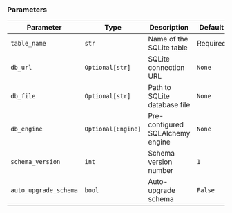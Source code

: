 ### Parameters

| Parameter | Type | Description | Default |
|-----------|------|-------------|---------|
| `table_name` | `str` | Name of the SQLite table | Required |
| `db_url` | `Optional[str]` | SQLite connection URL | `None` |
| `db_file` | `Optional[str]` | Path to SQLite database file | `None` |
| `db_engine` | `Optional[Engine]` | Pre-configured SQLAlchemy engine | `None` |
| `schema_version` | `int` | Schema version number | `1` |
| `auto_upgrade_schema` | `bool` | Auto-upgrade schema | `False` |